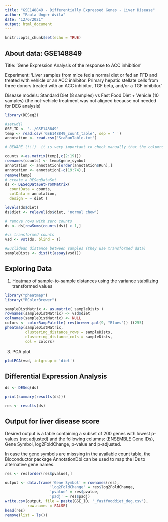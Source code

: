```yaml
---
title: "GSE148849 - Differentially Expressed Genes - Liver Disease"
author: "Paula Unger Avila"
date: "12/6/2021"
output: html_document
---
```


```r
knitr::opts_chunk$set(echo = TRUE)
```

## About data: GSE148849
Title: 'Gene Expression Analysis of the response to ACC inhibition'

Experiment: 'Liver samples from mice fed a normal diet or fed an FFD and treated with vehicle or an ACC inhibitor.
Primary hepatic stellate cells from three donors treated with an ACC inhibitor, TGF beta, and/or a TGF inhibitor.'


Disease models: 
Standard Diet (8 samples) vs Fast Food Diet + Vehicle (10 samples)
(the not-vehicle treatment was not aligned because not needed for DEG analysis)

```r

library(DESeq2)

#setwd()
GSE_ID <- '../GSE148849'
temp <- read.csv('GSE148849_count_table', sep = ' ')
annotation <- read.csv('SraRunTable.txt')

# BEWARE (!!!)  it is very important to check manually that the columns of the count matrix correspond to the rows of the sample information table.

counts <-as.matrix(temp[,c(2:19)])
rownames(counts) <- temp$gene_symbol 
annotation <- annotation[order(annotation$Run),]
annotation <- annotation[-c(19:74),]
remove(temp)
# create a DESeqDataSet 
ds <- DESeqDataSetFromMatrix(
  countData = counts,
  colData = annotation,
  design = ~ diet )

levels(ds$diet)
ds$diet <- relevel(ds$diet, 'normal chow')

# remove rows with zero counts
ds <- ds[rowSums(counts(ds)) > 1,]

#vs transformed counts 
vsd <- vst(ds, blind = T)

#Euclidean distance between samples (they use transformed data)
sampleDists <- dist(t(assay(vsd)))
```

## Exploring Data

1. Heatmap of sample-to-sample distances using the variance stabilizing transformed values 

```r
library("pheatmap")
library("RColorBrewer")

sampleDistMatrix <- as.matrix( sampleDists )
rownames(sampleDistMatrix) <- vsd$diet
colnames(sampleDistMatrix) <- NULL
colors <- colorRampPalette( rev(brewer.pal(9, "Blues")) )(255)
pheatmap(sampleDistMatrix,
         clustering_distance_rows = sampleDists,
         clustering_distance_cols = sampleDists,
         col = colors)
```

3. PCA plot

```r
plotPCA(vsd, intgroup = 'diet')
```
## Differential Expression Analysis 

```r

ds <- DESeq(ds)

print(summary(results(ds)))

res <- results(ds)

```

## Output for liver disease score 

Desired output is a table containing a subset of 200 genes with lowest p-values (not adjusted) and the following columns: (ENSEMBLE Gene IDs), Gene Symbol, log2FoldChange, p-value and p-adjusted. 

In case the gene symbols are misssing in the available count table, the Bioconductor package AnnotationDbi can be used to map the IDs to alternative gene names. 


```r
res <- res[order(res$pvalue),]

output <- data.frame('Gene Symbol' = rownames(res), 
                    'log2FoldChange' = res$log2FoldChange,
                    'pvalue' = res$pvalue,
                    'padj' = res$padj)
write.csv(output, file = paste(GSE_ID, '_fastfooddiet_deg.csv'), 
          row.names = FALSE)
head(res)
remove(list = ls())

```

